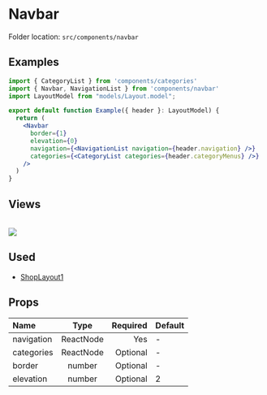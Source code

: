 # Navbar


<Callout>Folder location: `src/components/navbar`</Callout>

## Examples

```jsx copy showLineNumbers
import { CategoryList } from 'components/categories'
import { Navbar, NavigationList } from 'components/navbar'
import LayoutModel from "models/Layout.model";

export default function Example({ header }: LayoutModel) {
  return (
    <Navbar
      border={1}
      elevation={0}
      navigation={<NavigationList navigation={header.navigation} />}
      categories={<CategoryList categories={header.categoryMenus} />}
    />
  )
}
```

## Views

<br />
<img src="/navbar/navbar-1.jpg" />

## Used

- [ShopLayout1](https://bazaar-doc.netlify.app/layouts/shop-layout-1)

## Props

| Name       |   Type    | Required | Default |
| :--------- | :-------: | -------: | ------- |
| navigation | ReactNode |      Yes | -       |
| categories | ReactNode | Optional | -       |
| border     |  number   | Optional | -       |
| elevation  |  number   | Optional | 2       |
